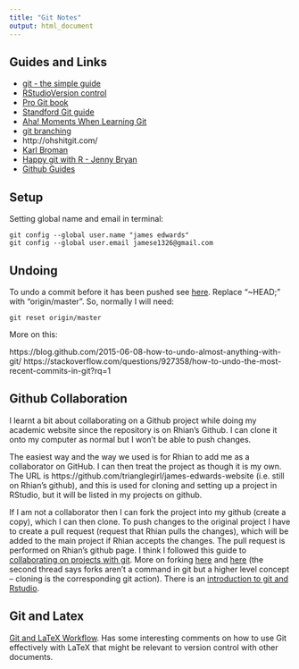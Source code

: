 ```yaml
---
title: "Git Notes"
output: html_document
---
```


## Guides and Links

+ [git - the simple guide](http://rogerdudler.github.io/git-guide/)
+ [RStudioVersion control](https://support.rstudio.com/hc/en-us/articles/200532077-Version-Control-with-Git-and-SVN)
+ [Pro Git book](http://git-scm.com/book)
+ [Standford Git guide](http://www-cs-students.stanford.edu/~blynn/gitmagic/)
+ [Aha! Moments When Learning Git](http://betterexplained.com/articles/aha-moments-when-learning-git/)
+ [git branching](http://learngitbranching.js.org/)
+ http://ohshitgit.com/
+ [Karl Broman](https://kbroman.org/github_tutorial/)
+ [Happy git with R - Jenny Bryan](Jenny Bryan)
+ [Github Guides](https://guides.github.com/)

## Setup 

Setting global name and email in terminal:

```
git config --global user.name "james edwards"
git config --global user.email jamese1326@gmail.com
```

## Undoing

To undo a commit before it has been pushed see [here](https://bytefreaks.net/programming-2/how-to-undo-a-git-commit-that-was-not-pushed). Replace "~HEAD;" with "origin/master". So, normally I will need:
```
git reset origin/master
```

More on this:

https://blog.github.com/2015-06-08-how-to-undo-almost-anything-with-git/
https://stackoverflow.com/questions/927358/how-to-undo-the-most-recent-commits-in-git?rq=1

## Github Collaboration

I learnt a bit about collaborating on a Github project while doing my academic website since the repository is on Rhian’s Github. I can clone it onto my computer as normal but I won’t be able to push changes.

The easiest way and the way we used is for Rhian to add me as a collaborator on GitHub. I can then treat the project as though it is my own. The URL is https://github.com/trianglegirl/james-edwards-website (i.e. still on Rhian’s github), and this is used for cloning and setting up a project in RStudio, but it will be listed in my projects on github.

If I am not a collaborator then I can fork the project into my github (create a copy), which I can then clone. To push changes to the original project I have to create a pull request (request that Rhian pulls the changes), which will be added to the main project if Rhian accepts the changes. The pull request is performed on Rhian’s github page. I think I followed this guide to [collaborating on projects with git](https://github.com/codepath/android_guides/wiki/Collaborating-on-Projects-with-Git). More on forking [here](https://stackoverflow.com/questions/3611256/forking-vs-branching-in-github) and [here](https://stackoverflow.com/questions/6286571/are-git-forks-actually-git-clones) (the second thread says forks aren’t a command in git but a higher level concept – cloning is the corresponding git action). There is an [introduction to git and Rstudio](http://r-bio.github.io/intro-git-rstudio/).

## Git and Latex

[Git and LaTeX Workflow ](https://stackoverflow.com/questions/6188780/git-latex-workflow). Has some interesting comments on how to use Git effectively with LaTeX that might be relevant to version control with other documents.